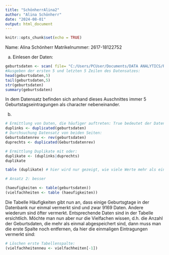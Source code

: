 ```yaml
---
title: "SchönherrAlina2"
author: "Alina Schönherr"
date: "2024-08-01"
output: html_document
---
```


```r
knitr::opts_chunk$set(echo = TRUE)
```


Name: Alina Schönherr 
Matrikelnummer: 2617-18122752

a) Einlesen der Daten: 
```r
geburtsdaten <- scan( file= "C:/Users/PCUser/Documents/DATA ANALYTICS/R1/Klausur/Daten/Prüfungsaufgaben_und_-daten/Geburtsdaten.txt", what = character())
#Ausgeben der ersten 5 und letzten 5 Zeilen des Datensatzes: 
head(geburtsdaten,5)
tail(geburtsdaten,5)
str(geburtsdaten)
summary(geburtsdaten)
```
In dem Datensatz befinden sich anhand dieses Auschnittes immer 5 Geburtstagseintragungen als character nebeneinander.

b) 
```r
# Ermittlung von Daten, die häufiger auftreten: True bedeutet der Datenwert war kommt zum wiederholten mal vor  
duplinks <- duplicated(geburtsdaten)
# Durchsuchung Datensatz von beiden Seiten: 
Geburtsdatenrev <- rev(geburtsdaten)
duprechts <- duplicated(Geburtsdatenrev) 

# Ermittlung Duplikate mit oder: 
duplikate <- (duplinks|duprechts)
duplikate

table (duplikate) # hier wird nur gezeigt, wie viele Werte mehr als einmal vorkommen (= True), aber nicht wie oft. Deswegen wurde anschließend Ansatz 2 durchgeführt. 

# Ansatz 2: besser 

(haeufigkeiten <- table(geburtsdaten))
(vielfachheiten <- table (haeufigkeiten))
```

Die Tabelle Häufigkeiten gibt nun an, dass einige Geburtsgtage in der Datenbank nur einmal vermerkt sind und zwar 9169 Daten. Andere wiederum sind öfter vermerkt. Entsprechende Daten sind in der Tabelle ersichtlich. Möchte man nun aber nur die Vielfachen wissen, d.h. die Anzahl der Geburtsdaten, die mehr als einmal abgespeichert sind, dann muss man die erste Spalte noch entfernen, da hier die einmaligen Eintragungen vermerkt sind: 

```r
# Löschen erste Tabellenspalte: 
(vielfachheitenneu <- vielfachheiten[-1])
```

